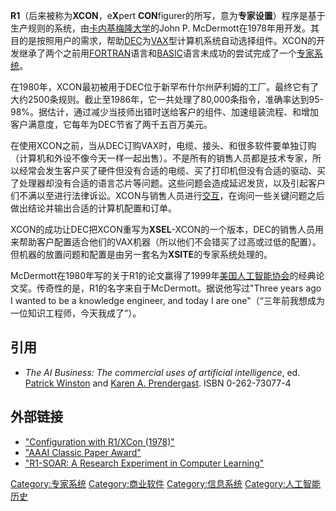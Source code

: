 '''R1'''（后来被称为'''XCON'''，e'''X'''pert '''CON'''figurer的所写，意为'''专家设置'''）程序是基于生产规则的系统，由[[卡内基梅隆大学|卡内基梅隆大学]]的John P. McDermott在1978年用{{link-en|OPS5|OPS5}}开发。其目的是按照用户的需求，帮助[[迪吉多|DEC]]为[[VAX|VAX]]型计算机系统自动选择组件。XCON的开发继承了两个之前用[[FORTRAN|FORTRAN]]语言和[[BASIC|BASIC]]语言未成功的尝试完成了一个[[专家系统|专家系统]]。

在1980年，XCON最初被用于DEC位于新罕布什尔州萨利姆的工厂。最终它有了大约2500条规则。截止至1986年，它一共处理了80,000条指令，准确率达到95-98%。据估计，通过减少当技师出错时送给客户的组件、加速组装流程、和增加客户满意度，它每年为DEC节省了两千五百万美元。

在使用XCON之前，当从DEC订购VAX时，电缆、接头、和很多软件要单独订购（计算机和外设不像今天一样一起出售）。不是所有的销售人员都是技术专家，所以经常会发生客户买了硬件但没有合适的电缆、买了打印机但没有合适的驱动、买了处理器却没有合适的语言芯片等问题。这些问题会造成延迟发货，以及引起客户们不满以至进行法律诉讼。XCON与销售人员进行[[交互|交互]]，在询问一些关键问题之后做出结论并输出合适的计算机配置和订单。

XCON的成功让DEC把XCON重写为'''XSEL'''-XCON的一个版本，DEC的销售人员用来帮助客户配置适合他们的VAX机器（所以他们不会错买了过高或过低的配置）。但机器的放置问题和配置是由另一套名为'''XSITE'''的专家系统处理的。

McDermott在1980年写的关于R1的论文赢得了1999年[[美国人工智能协会|美国人工智能协会]]的经典论文奖。传奇性的是，R1的名字来自于McDermott。据说他写过"Three years ago I wanted to be a knowledge engineer, and today I are one"（“三年前我想成为一位知识工程师，今天我成了”）。

== 引用 ==
*''The AI Business: The commercial uses of artificial intelligence'', ed. [[Patrick_Winston|Patrick Winston]] and [[Karen_A._Prendergast|Karen A. Prendergast]]. ISBN 0-262-73077-4

== 外部链接 ==
*[http://www.cwa.mdx.ac.uk/bis2040/lect6ES2/xCon.html "Configuration with R1/XCon (1978)"] {{Wayback|url=http://www.cwa.mdx.ac.uk/bis2040/lect6ES2/xCon.html |date=20210815061323 }}
*[http://www.aaai.org/Awards/classic.php "AAAI Classic Paper Award"] {{Wayback|url=http://www.aaai.org/Awards/classic.php |date=20180519000206 }}
*[https://web.archive.org/web/20090907172511/http://www.ruleworks.co.uk/mobat/r1-soar.htm "R1-SOAR: A Research Experiment in Computer Learning"]

[[Category:专家系统|Category:专家系统]]
[[Category:商业软件|Category:商业软件]]
[[Category:信息系统|Category:信息系统]]
[[Category:人工智能历史|Category:人工智能历史]]